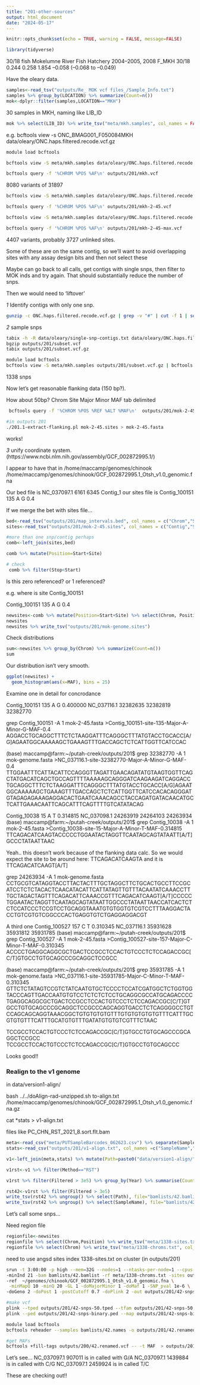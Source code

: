 ```yaml
---
title: "201-other-sources"
output: html_document
date: "2024-05-17"
---
```


```r
knitr::opts_chunk$set(echo = TRUE, warning = FALSE, message=FALSE)
```

```r
library(tidyverse)
```


30/18 fish
Mokelumne River Fish Hatchery 2004–2005, 2008 F_MKH 30/18 0.244 0.258 1.854 –0.058 (–0.068 to –0.049)

Have the oleary data.  

```r
samples<-read_tsv("outputs/Re_ MOK vcf files_/Sample_Info.txt") 
samples %>% group_by(LOCATION) %>% summarize(Count=n())
mok<-dplyr::filter(samples,LOCATION=="MKH")
```


30 samples in MKH, naming like LIB_ID

```r
mok %>% select(LIB_ID) %>% write_tsv("meta/mkh.samples", col_names = FALSE)
```

e.g.  bcftools view -s ONC_BMAG001_F050084MKH data/oleary/ONC.haps.filtered.recode.vcf.gz

```sh
module load bcftools 

bcftools view -S meta/mkh.samples data/oleary/ONC.haps.filtered.recode.vcf.gz | bcftools +fill-tags | bcftools view -q 0.1:minor | bcftools view -i 'MAF<0.45' | bcftools view -i 'F_MISSING<0.25' > outputs/201/mkh.vcf

bcftools query -f '%CHROM %POS %AF\n' outputs/201/mkh.vcf
```

8080 variants of 31897
 
```sh
bcftools view -S meta/mkh.samples data/oleary/ONC.haps.filtered.recode.vcf.gz | bcftools +fill-tags | bcftools view -q 0.2:minor | bcftools view -i 'MAF<0.45' | bcftools view -i 'F_MISSING<0.25' > outputs/201/mkh-2-45.vcf

bcftools query -f '%CHROM %POS %AF\n' outputs/201/mkh-2-45.vcf

bcftools view -S meta/mkh.samples data/oleary/ONC.haps.filtered.recode.vcf.gz | bcftools +fill-tags | bcftools view -q 0.2:minor | bcftools view -i 'MAF<0.45' | bcftools view -i 'F_MISSING<0.25' | bcftools +prune -m 0.3 -w 10000bp -n 1 -N "maxAF" > outputs/201/mkh-2-45-max.vcf

bcftools query -f '%CHROM %POS %AF\n' outputs/201/mkh-2-45-max.vcf

```

4407 variants, probably 3727 unlinked sites.

Some of these are on the same contig, so we'll want to avoid overlapping sites with any assay design bits and then not select these 

Maybe can go back to all calls, get contigs with single snps, then filter to MOK inds and try again. That should substantially reduce the number of snps.

Then we would need to 'liftover'   

_1_ Identify contigs with only one snp. 
```sh
gunzip -c ONC.haps.filtered.recode.vcf.gz | grep -v "#" | cut -f 1 | sort | uniq -c  | awk '$1=="1" {print $2}' > single-snp-contigs.txt
```

_2_ sample snps
```sh
tabix -h -R data/oleary/single-snp-contigs.txt data/oleary/ONC.haps.filtered.recode.vcf.gz > outputs/201/subset.vcf
bgzip outputs/201/subset.vcf
tabix outputs/201/subset.vcf.gz

module load bcftools
bcftools view -S meta/mkh.samples outputs/201/subset.vcf.gz | bcftools +fill-tags | bcftools view -q 0.2:minor | bcftools view -i 'MAF<0.45' | bcftools view -i 'F_MISSING<0.25'  > outputs/201/mok-2-45.vcf

```

1338 snps

Now let's get reasonable flanking data (150 bp?).

How about 50bp?
Chrom  Site    Major   Minor MAF tab delimited
```sh
 bcftools query -f '%CHROM %POS %REF %ALT %MAF\n'  outputs/201/mok-2-45.vcf | perl -pe 's/ /\t/g'  > outputs/201/mok-2-45.sites

#in outputs 201
./201.1-extract-flanking.pl mok-2-45.sites > mok-2-45.fasta

```

works!

_3_ unify coordinate system. 
(https://www.ncbi.nlm.nih.gov/assembly/GCF_002872995.1/)

I appear to have that in /home/maccamp/genomes/chinook
/home/maccamp/genomes/chinook/GCF_002872995.1_Otsh_v1.0_genomic.fna


Our bed file is
NC_037097.1	6161	6345	Contig_1
our sites file is 
Contig_100151	135	A	G	0.4

If we merge the bet with sites file...

```r
bed<-read_tsv("outputs/201/map_intervals.bed", col_names = c("Chrom","Start","Stop","Contig"))
sites<-read_tsv("outputs/201/mok-2-45.sites", col_names = c("Contig","Site","Major","Minor","MAF"))

#more than one snp/contig perhaps
comb<-left_join(sites,bed) 

comb %>% mutate(Position=Start+Site)

# check
 comb %>% filter(Stop<Start)
```

Is this zero referenced? or 1 referenced?

e.g. where is site Contig_100151

Contig_100151	135	A	G	0.4

```r
newsites<-comb %>% mutate(Position=Start+Site) %>% select(Chrom, Position, Major, Minor, MAF) %>% arrange(Chrom, Position)
newsites
newsites %>% write_tsv("outputs/201/mok-genome.sites")
```


Check distributions
```r
sum<-newsites %>% group_by(Chrom) %>% summarize(Count=n())
sum
```

Our distribution isn't very smooth. 

```r
ggplot(newsites) +
  geom_histogram(aes(x=MAF), bins = 25)
```


Examine one in detail for concrodance

Contig_100151	135	A	G	0.400000	NC_037116.1	32382635	32382819 32382770

grep Contig_100151 -A 1 mok-2-45.fasta 
>Contig_100151-site-135-Major-A-Minor-G-MAF-0.4
AGGACCTGCAGGCTTTCTCTAAGGATTTCAGGGCTTTATGTACCTGCACC[A/G]AGAATGGCAAAAAGCTGAAAGTTTGACCAGCTCTCATTGGTTCATCCAC

(base) maccamp@farm:~/putah-creek/outputs/201$ grep 32382770 -A 1 mok-genome.fasta 
>NC_037116.1-site-32382770-Major-A-Minor-G-MAF-0.4
TTGGAATTTCATTACATTCCAGGGTTAGATTGAACAGATATGTAAGTGGTTCAGCTATGACATCAGCTGCCAGTTTTAAAAAGCAGGGATCAAGAAGATCAGGACCTGCAGGCTTTCTCTAAGGATTTCAGGGCTTTATGTACCTGCACC[A/G]AGAATGGCAAAAAGCTGAAAGTTTGACCAGCTCTCATTGGTTCATCCACACAGGGATGTAGAGAGAAAGAGGACACTGAATCAAACAGCCTACCAGATGATACAACATGCTCATTGAAACAATTCAGCATTTCAGTTTTGTCATATACAG


Contig_10038	15	A	T	0.314815	NC_037098.1	24263919	24264103	24263934
(base) maccamp@farm:~/putah-creek/outputs/201$ grep Contig_10038 -A 1 mok-2-45.fasta 
>Contig_10038-site-15-Major-A-Minor-T-MAF-0.314815
TTCAGACATCAAGTACCCCCTGGAATACTAGGTTCAATAGCAGTATAATT[A/T]GCCCTATAATTAAC

Yeah.. this doesn't work because of the flanking data calc. So we would expect the site to be around here:
TTCAGACATCAAGTA
and it is
TTCAGACATCAAGT[A/T]

grep 24263934 -A 1 mok-genome.fasta
CCTGCGTCATAGGTACCTTACTACTTTGCTAGGCTTCTGCACTGCCTTCCGCATCCTCTCTACACTCAACATACATTCATTATAGTTGTTTACAATATCAAACCTTTGCTAGACTAGTTTCAGACATTCAAACCGTTTCAGACATCAAGT[A/T]CCCCCTGGAATACTAGGTTCAATAGCAGTATAATTGGCCCTATAATTAACCATCACTCTCTCCATCCCTCCGTCCTGCAGGTAAATGTGTGGTGTCGTCCTTTAAGGACTACCTGTCGTGTCGGCCCACTGAGGTGTCTGAGGAGGACGT

A third one 
Contig_100527	157	C	T	0.310345	NC_037116.1	35931628	35931812	35931785
(base) maccamp@farm:~/putah-creek/outputs/201$ grep Contig_100527 -A 1 mok-2-45.fasta 
>Contig_100527-site-157-Major-C-Minor-T-MAF-0.310345
ACCCCTGAGGCAGGCGCTGACTCCGCCTCCACTGTCCCTCTCCAGACCGC[C/T]GTGCCTGTGCAGCCCGCAGGCTCCGCC

(base) maccamp@farm:~/putah-creek/outputs/201$ grep 35931785 -A 1 mok-genome.fasta 
>NC_037116.1-site-35931785-Major-C-Minor-T-MAF-0.310345
GTTCTCTATAGTCCGTCTATCAATGTGCTCCCCTCCATCGATGGCTCTGGTGGTACCCAGTTGACCAATGTGTCCTCTCTCTCCTGCAGGCGCCATGCAGACCCCTGAGGCAGGCGCTGACTCCGCCTCCACTGTCCCTCTCCAGACCGC[C/T]GTGCCTGTGCAGCCCGCAGGCTCCGCCCAGCAGGTGACCTCTCAGGGGCCTGTCCAGCAGCAGGTAAACGGCTGTGTGTGTGTTTGTGTGTGTGTGTTTCATTTGCGTGTGTTTCATTTGCATGTGTTTGATATGTGTGTCGTTTCTAAC

TCCGCCTCCACTGTCCCTCTCCAGACCGC[C/T]GTGCCTGTGCAGCCCGCAGGCTCCGCC
TCCGCCTCCACTGTCCCTCTCCAGACCGC[C/T]GTGCCTGTGCAGCCC   

Looks good!!

### Realign to the v1 genome
in data/version1-align/

bash ../../doAlign-rad-unzipped.sh to-align.txt /home/maccamp/genomes/chinook/GCF_002872995.1_Otsh_v1.0_genomic.fna.gz

cat *stats > v1-align.txt

files like PC_CHN_RST_2021_8.sort.flt.bam

```r
meta<-read_csv("meta/PUTSampleBarcodes_062623.csv") %>% separate(SampleName, into=c("Trib","Species","Method","Year","Number"), remove = FALSE) 
stats<-read_csv("outputs/201/v1-align.txt", col_names =c("SampleName","Reads","Filtered","Coverage"))

v1<-left_join(meta,stats) %>% mutate(Path=paste0("data/version1-align/",SampleName,".sort.flt.bam"))
```


```r
v1rst<-v1 %>% filter(Method=="RST") 

v1rst %>% filter(Filtered > 3e5) %>% group_by(Year) %>% summarise(Count=n(), Mean=mean(Filtered), Median=median(Filtered)) 

```

```r
rst42<-v1rst %>% filter(Filtered > 3e5) 
write_tsv(rst42 %>% ungroup() %>% select(Path), file="bamlists/42.bamlist", col_names = FALSE)
write_tsv(rst42 %>% ungroup() %>% select(SampleName), file="bamlists/42.names", col_names = FALSE)

```

Let's call some snps...

Need region file

```r
regionfile<-newsites 
regionfile %>% select(Chrom,Position) %>% write_tsv("meta/1338-sites.txt", col_names = FALSE)
regionfile %>% select(Chrom) %>% write_tsv("meta/1338-chroms.txt", col_names = FALSE)
```


need to use angsd sites index 1338-sites.txt on cluster (in outputs/201)
```sh
srun -t 3:00:00 -p high --mem=32G --nodes=1 --ntasks-per-node=1 --cpus-per-task=12 $HOME/angsd/angsd -nthreads 24 \
-minInd 21 -bam bamlists/42.bamlist -rf meta/1338-chroms.txt -sites outputs/201/1338-sites.txt \
-ref  ~/genomes/chinook/GCF_002872995.1_Otsh_v1.0_genomic.fna \
 -minMapQ 10 -minQ 20 -GL 1 -doMajorMinor 1 -doMaf 1 -SNP_pval 1e-6 \
-doGeno 2 -doPost 1 -postCutoff 0.7 -doPlink 2 -out outputs/201/42-snps-50 > outputs/201/42-snps.out 2> outputs/201/42-snps.err &

#make vcf
plink --tped outputs/201/42-snps-50.tped --tfam outputs/201/42-snps-50.tfam --out outputs/201/42-snps-binary --recode --allow-extra-chr --noweb
plink --ped outputs/201/42-snps-binary.ped --map outputs/201/42-snps-binary.map --recode vcf --allow-extra-chr -out outputs/201/42-snps-samples-recode

module load bcftools
bcftools reheader --samples bamlists/42.names -o outputs/201/42.renamed.vcf  outputs/201/42-snps-samples-recode.vcf 

#get MAFs
bcftools +fill-tags outputs/200/42.renamed.vcf -- -t MAF  > outputs/201/42-maf.vcf

```

Let's see...
NC_037097.1 907011 is in called with G/A
NC_037097.1  1439884 is in called with C/G
NC_037097.1 2459924 is in called T/C

These are checking out!!    


